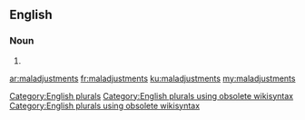 ==English==

===Noun===
{{head|en}}

# {{plural of|maladjustment}}

[[Category:English plurals]][[Category:English plurals using obsolete wikisyntax]][[Category:English plurals using obsolete wikisyntax]]

[[ar:maladjustments]]
[[fr:maladjustments]]
[[ku:maladjustments]]
[[my:maladjustments]]
